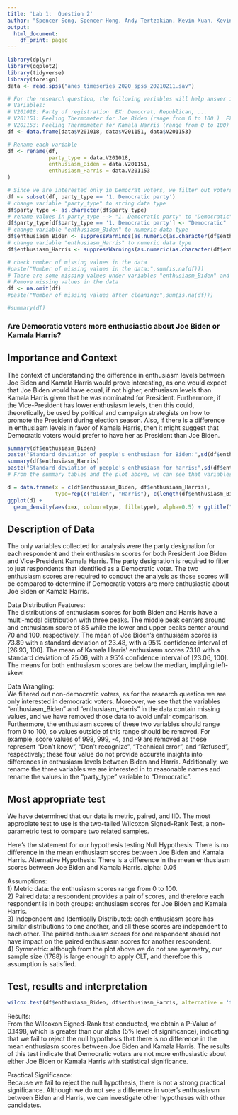 ```yaml
---
title: 'Lab 1:  Question 2'
author: "Spencer Song, Spencer Hong, Andy Tertzakian, Kevin Xuan, Kevin Lu"
output:
  html_document:
    df_print: paged
---
```



<!-- # load packages and data -->
```r
library(dplyr)
library(ggplot2) 
library(tidyverse)
library(foreign)
data <- read.spss("anes_timeseries_2020_spss_20210211.sav")
```

<!-- #### Data Extraction & Transformation -->
```r
# For the research question, the following variables will help answer it.
# Variables: 
# V201018: Party of registration  EX: Democrat, Republican, ...
# V201151: Feeling Thermometer for Joe Biden (range from 0 to 100 )  EX: 50 
# V201153: Feeling Thermometer for Kamala Harris (range from 0 to 100) EX: 55
df <- data.frame(data$V201018, data$V201151, data$V201153)

# Rename each variable
df <- rename(df, 
             party_type = data.V201018,
             enthusiasm_Biden = data.V201151,
             enthusiasm_Harris = data.V201153
)

# Since we are interested only in Democrat voters, we filter out voters of other parties
df <- subset(df, party_type == '1. Democratic party')
# change variable "party_type" to string data type
df$party_type <- as.character(df$party_type)
# rename values in party_type --> "1. Democratic party" to "Democratic"
df$party_type[df$party_type == '1. Democratic party'] <- "Democratic"
# change variable "enthusiasm_Biden" to numeric data type
df$enthusiasm_Biden <- suppressWarnings(as.numeric(as.character(df$enthusiasm_Biden)))
# change variable "enthusiasm_Harris" to numeric data type
df$enthusiasm_Harris <- suppressWarnings(as.numeric(as.character(df$enthusiasm_Harris)))
```


```r
# check number of missing values in the data
#paste("Number of missing values in the data:",sum(is.na(df)))
# There are some missing values under variables "enthusiasm_Biden" and "enthusiasm_Harris"
# Remove missing values in the data
df <- na.omit(df)
#paste("Number of missing values after cleaning:",sum(is.na(df)))
```


```r
#summary(df)
```



### Are Democratic voters more enthusiastic about Joe Biden or Kamala Harris?

## Importance and Context
The context of understanding the difference in enthusiasm levels between Joe Biden and Kamala Harris would prove interesting, as one would expect that Joe Biden would have equal, if not higher, enthusiasm levels than Kamala Harris given that he was nominated for President. Furthermore, if the Vice-President has lower enthusiasm levels, then this could, theoretically, be used by political and campaign strategists on how to promote the President during election season. Also, if there is a difference in enthusiasm levels in favor of Kamala Harris, then it might suggest that Democratic voters would prefer to have her as President than Joe Biden.

<!-- # Basic Summary on people's enthusiasm for Biden and that on Harris -->
```r
summary(df$enthusiasm_Biden)
paste("Standard deviation of people's enthusiasm for Biden:",sd(df$enthusiasm_Biden))
summary(df$enthusiasm_Harris)
paste("Standard deviation of people's enthusiasm for harris:",sd(df$enthusiasm_Harris))
# From the summary tables and the plot above, we can see that variables enthuasiam for Biden and  Harris both have values range from 0 to 100 and have around the same distrbution.
```

<!-- #Plot of Enthusiasm Score Distribution for Joe Biden and Kamala Harris -->
```r
d = data.frame(x = c(df$enthusiasm_Biden, df$enthusiasm_Harris), 
               type=rep(c("Biden", "Harris"), c(length(df$enthusiasm_Biden), length(df$enthusiasm_Harris))))
ggplot(d) + 
  geom_density(aes(x=x, colour=type, fill=type), alpha=0.5) + ggtitle("Score Distribution of   Democratic Voters for Biden and Harris") + xlab("Score Range (0-100)") + ylab("Histogram Percentile")
```
  
## Description of Data
The only variables collected for analysis were the party designation for each respondent and their enthusiasm scores for both President Joe Biden and Vice-President Kamala Harris. The party designation is required to filter to just respondents that identified as a Democratic voter. The two enthusiasm scores are required to conduct the analysis as those scores will be compared to determine if Democratic voters are more enthusiastic about Joe Biden or Kamala Harris.
  
Data Distribution Features:  
The distributions of enthusiasm scores for both Biden and Harris have a multi-modal distribution with three peaks. The middle peak centers around and enthusiasm score of 85 while the lower and upper peaks center around 70 and 100, respectively. The mean of Joe Biden's enthusiasm scores is 73.89 with a standard deviation of 23.48, with a 95% confidence interval of [26.93, 100]. The mean of Kamala Harris' enthusiasm scores 73.18 with a standard deviation of 25.06, with a 95% confidence interval of [23.06, 100]. The means for both enthusiasm scores are below the median, implying left-skew. 

Data Wrangling:  
We filtered out non-democratic voters, as for the research question we are only interested in democratic voters. Moreover, we see that the variables "enthusiasm_Biden" and "enthusiasm_Harris" in the data contain missing values, and we have removed those data to avoid unfair comparison. Furthermore, the enthusiasm scores of these two variables should range from 0 to 100, so values outside of this range should be removed. For example, score values of 998, 999, -4, and -9 are removed as those represent "Don't know", "Don't recognize", "Technical error", and "Refused", respectively; these four value do not provide accurate insights into differences in enthusiasm levels between Biden and Harris. Additionally, we rename the three variables we are interested in to reasonable names and rename the values in the "party_type" variable to "Democratic".
  
## Most appropriate test 
We have determined that our data is metric, paired, and IID. The most appropiate test to use is the two-tailed Wilcoxon Signed-Rank Test, a non-parametric test to compare two related samples. 

Here's the statement for our hypothesis testing
Null Hypothesis: There is no difference in the mean enthusiasm scores between Joe Biden and Kamala Harris.
Alternative Hypothesis: There is a difference in the mean enthusiasm scores between Joe Biden and Kamala Harris.
alpha: 0.05

Assumptions:  
1) Metric data: the enthusiasm scores range from 0 to 100.  
2) Paired data: a respondent provides a pair of scores, and therefore each respondent is in both groups: enthusiasm scores for Joe Biden and Kamala Harris.  
3) Independent and Identically Distributed: each enthusiasm score has similar distributions to one another, and all these scores are independent to each other. The paired enthusiasm scores for one respondent should not have impact on the paired enthusiasm scores for another respondent.  
4) Symmetric: although from the plot above we do not see symmetry, our sample size (1788) is large enough to apply CLT, and therefore this assumption is satisfied.  

## Test, results and interpretation
```r
wilcox.test(df$enthusiasm_Biden, df$enthusiasm_Harris, alternative = 'two.sided', paired = TRUE)
```

Results:  
From the Wilcoxon Signed-Rank test conducted, we obtain a P-Value of 0.1498, which is greater than our alpha (5% level of significance), indicating that we fail to reject the null hypothesis that there is no difference in the mean enthusiasm scores between Joe Biden and Kamala Harris. The results of this test indicate that Democratic voters are not more enthusiastic about either Joe Biden or Kamala Harris with statistical significance. 

Practical Significance:  
Because we fail to reject the null hypothesis, there is not a strong practical significance. Although we do not see a difference in voter's enthuasiasm between Biden and Harris, we can investigate other hypotheses with other candidates.